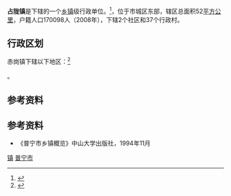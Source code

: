 {{中国乡级行政区|44/52/81/109/000}}
'''占陇镇'''是{{PRC admin/fullname|44/52/81/003/000|3}}下辖的一个[[乡镇|乡镇]]级行政单位。<ref>{{PRC admin/ref sgc|{{PRC admin/parent|44/52/81/109/000}}}}</ref>，位于市城区东部，辖区总面积52[[平方公里|平方公里]]，户籍人口170098人（2008年），下辖2个社区和37个行政村。
== 行政区划 ==

赤岗镇下辖以下地区：<ref>{{PRC admin/ref sgc|44/52/81/109/000}}</ref>

{{PRC admin/children|44/52/81/109/000}}。

== 参考资料 ==

{{reflist}}

== 参考资料 ==
*《普宁市乡镇概览》中山大学出版社，1994年11月

{{广东省揭阳市普宁市行政区划}}
{{广东行政区划小作品}}

[[Category:普宁市行政区划|镇]]
[[Category:揭阳建制镇|普宁市]]